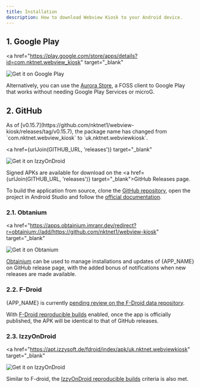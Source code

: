 ```yaml
---
title: Installation
description: How to download Webview Kiosk to your Android device.
---
```



## 1. Google Play

<a
  href="https://play.google.com/store/apps/details?id=com.nktnet.webview_kiosk"
  target="_blank"
>
  <img
    src="/static/images/badges/google-play.svg"
    alt="Get it on Google Play"
    className="w-full max-w-48"
  />
</a>

Alternatively, you can use the [Aurora Store](https://auroraoss.com/aurora-store),
a FOSS client to Google Play that works without needing Google Play Services or microG.

## 2. GitHub

<Callout title="NOTE">
  As of [v0.15.7](https://github.com/nktnet1/webview-kiosk/releases/tag/v0.15.7),
  the package name has changed from `com.nktnet.webview_kiosk` to `uk.nktnet.webviewkiosk`.
</Callout>

<a
  href={urlJoin(GITHUB_URL, 'releases')}
  target="_blank"
>
  <img
    src="/static/images/badges/github.png"
    alt="Get it on IzzyOnDroid"
    className="w-full max-w-48"
  />
</a>

Signed APKs are available for download on the
<a href={urlJoin(GITHUB_URL, 'releases')} target="_blank">GitHub Releases</a> page.

To build the application from source, clone the <a href={GITHUB_URL} target="_blank">GitHub repository</a>, open
the project in Android Studio and follow the [official documentation](https://developer.android.com/studio/run).

### 2.1. Obtanium

<a
  href="https://apps.obtainium.imranr.dev/redirect?r=obtainium://add/https://github.com/nktnet1/webview-kiosk"
  target="_blank"
>
  <img
    src="/static/images/badges/obtanium.png"
    alt="Get it on Obtanium"
    className="w-full max-w-48"
  />
</a>

[Obtainium](https://obtainium.imranr.dev) can be used to manage
installations and updates of {APP_NAME} on GitHub release page,
with the added bonus of notifications when new releases are made
available.

### 2.2. F-Droid

{APP_NAME} is currently
[pending review on the F-Droid data repository](https://gitlab.com/fdroid/fdroiddata/-/merge_requests/26746).

With [F-Droid reproducible builds](https://f-droid.org/docs/Reproducible_Builds)
enabled, once the app is officially published, the APK will be identical to that of GitHub releases.

### 2.3. IzzyOnDroid

<a
  href="https://apt.izzysoft.de/fdroid/index/apk/uk.nktnet.webviewkiosk"
  target="_blank"
>
  <img
    src="/static/images/badges/izzy-on-droid.svg"
    alt="Get it on IzzyOnDroid"
    className="w-full max-w-48"
  />
</a>

Similar to F-droid, the
[IzzyOnDroid reproducible builds](https://android.izzysoft.de/articles/named/iod-rbs-mirrors-clients)
criteria is also met.